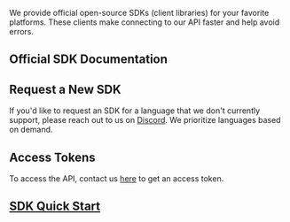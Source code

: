 We provide official open-source SDKs (client libraries) for your favorite platforms.
These clients make connecting to our API faster and help avoid errors.

## Official SDK Documentation

<Cards>
  <Card
    title="Python"
    icon="fa-brands fa-python"
    href="https://predictionguard.github.io/python-client/"
  />
  <Card
    title="Node.js"
    icon="fa-brands fa-js"
    href="https://predictionguard.github.io/js-client"
  />
  <Card
    title="Go"
    icon="fa-brands fa-golang"
    href="https://pkg.go.dev/github.com/predictionguard/go-client/v2"
  />
  <Card
    title="Rust"
    icon="fa-brands fa-rust"
    href="https://crates.io/crates/prediction-guard"
  />
</Cards>

## Request a New SDK

If you'd like to request an SDK for a language that we don't currently support,
please reach out to us on [Discord](https://discord.gg/TFHgnhAFKd). We prioritize
languages based on demand.

## Access Tokens

To access the API, contact us [here](https://predictionguard.com/get-started)
to get an access token.

## [SDK Quick Start](quick-start)

